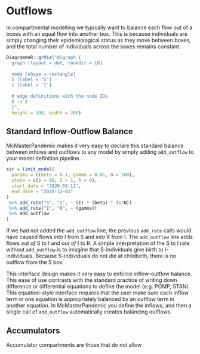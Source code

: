 # Outflows

In compartmental modelling we typically want to balance each flow out of a boxes with an equal flow into another box. This is because individuals are simply changing their epidemiological status as they move between boxes, and the total number of individuals across the boxes remains constant.

```r
DiagrammeR::grViz("digraph {
  graph [layout = dot, rankdir = LR]
  
  node [shape = rectangle]        
  S [label = 'S']
  I [label = 'I']
  
  # edge definitions with the node IDs
  S -> I
  }",
  height = 100, width = 200)
```

## Standard Inflow-Outflow Balance

McMasterPandemic makes it very easy to declare this standard balance between inflows and outflows to any model by simply adding `add_outflow` to your model definition pipeline.

```r
sir = (init_model(
  params = c(beta = 0.1, gamma = 0.01, N = 100),
  state = c(S = 99, I = 1, R = 0),
  start_date = "2020-03-11",
  end_date = "2020-12-01"
)
 %>% add_rate("S", "I", ~ (I) * (beta) * (1/N))
 %>% add_rate("I", "R", ~ (gamma))
 %>% add_outflow
)
```

If we had not added the `add_outflow` line, the previous `add_rate` calls would have caused flows _into_ I from S and _into_ R from I. The `add_outflow` line adds flows _out of_ S to I and _out of_ I to R. A simple interpretation of the S to I rate without `add_outflow` is to imagine that S-individuals give birth to I-individuals. Because S-individuals do not die at childbirth, there is no outflow from the S box.

This interface design makes it very easy to enforce inflow-outflow balance. This ease of use contrasts with the standard practice of writing down difference or differential equations to define the model (e.g. POMP, STAN). This equation-style interface requires that the user make sure each inflow term in one equation is appropriately balanced by an outflow term in another equation. In McMasterPandemic you define the inflows, and then a single call of `add_outflow` automatically creates balancing outflows.

## Accumulators

Accumulator compartments are those that do not allow 
